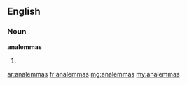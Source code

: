 ==English==

===Noun===
'''analemmas'''

#{{plural of|analemma}}

[[ar:analemmas]]
[[fr:analemmas]]
[[mg:analemmas]]
[[my:analemmas]]